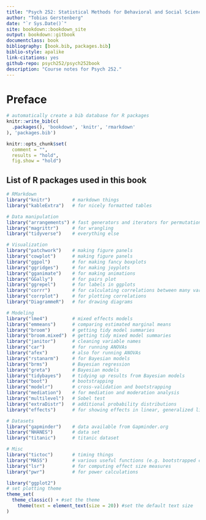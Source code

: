 ```yaml
--- 
title: "Psych 252: Statistical Methods for Behavioral and Social Sciences"
author: "Tobias Gerstenberg"
date: "`r Sys.Date()`"
site: bookdown::bookdown_site
output: bookdown::gitbook
documentclass: book
bibliography: [book.bib, packages.bib]
biblio-style: apalike
link-citations: yes
github-repo: psych252/psych252book
description: "Course notes for Psych 252."
---
```


# Preface {-}

```r
# automatically create a bib database for R packages
knitr::write_bib(c(
  .packages(), 'bookdown', 'knitr', 'rmarkdown'
), 'packages.bib')

knitr::opts_chunk$set(
  comment = "",
  results = "hold",
  fig.show = "hold")
```

## List of R packages used in this book {-}

```r
# RMarkdown 
library("knitr")        # markdown things 
library("kableExtra")   # for nicely formatted tables

# Data manipulation
library("arrangements") # fast generators and iterators for permutations, combinations and partitions
library("magrittr")     # for wrangling
library("tidyverse")    # everything else

# Visualization
library("patchwork")    # making figure panels
library("cowplot")      # making figure panels
library("ggpol")        # for making fancy boxplots
library("ggridges")     # for making joyplots 
library("gganimate")    # for making animations
library("GGally")       # for pairs plot
library("ggrepel")      # for labels in ggplots
library("corrr")        # for calculating correlations between many variables
library("corrplot")     # for plotting correlations
library("DiagrammeR")   # for drawing diagrams

# Modeling 
library("lme4")         # mixed effects models 
library("emmeans")      # comparing estimated marginal means 
library("broom")        # getting tidy model summaries
library("broom.mixed")  # getting tidy mixed model summaries
library("janitor")      # cleaning variable names 
library("car")          # for running ANOVAs
library("afex")         # also for running ANOVAs
library("rstanarm")     # for Bayesian models
library("brms")         # Bayesian regression
library("greta")        # Bayesian models
library("tidybayes")    # tidying up results from Bayesian models
library("boot")         # bootstrapping
library("modelr")       # cross-validation and bootstrapping
library("mediation")    # for mediation and moderation analysis 
library("multilevel")   # Sobel test
library("extraDistr")   # additional probability distributions
library("effects")      # for showing effects in linear, generalized linear, and other models

# Datasets 
library("gapminder")    # data available from Gapminder.org 
library("NHANES")       # data set 
library("titanic")      # titanic dataset

# Misc 
library("tictoc")       # timing things
library("MASS")         # various useful functions (e.g. bootstrapped confidence intervals)
library("lsr")          # for computing effect size measures
library("pwr")          # for power calculations
```

```r
library("ggplot2")
# set plotting theme
theme_set(
  theme_classic() + #set the theme 
    theme(text = element_text(size = 20)) #set the default text size
)
```


